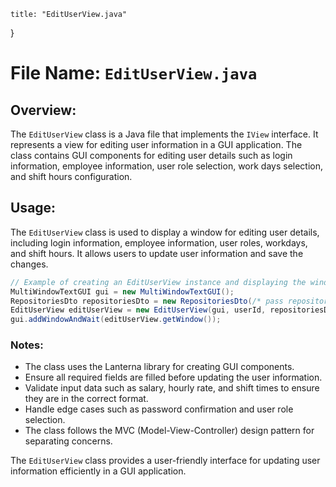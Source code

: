 
    title: "EditUserView.java"
}


# File Name: `EditUserView.java`
## Overview: 
The `EditUserView` class is a Java file that implements the `IView` interface. It represents a view for editing user information in a GUI application. The class contains GUI components for editing user details such as login information, employee information, user role selection, work days selection, and shift hours configuration.

## Usage: 
The `EditUserView` class is used to display a window for editing user details, including login information, employee information, user roles, workdays, and shift hours. It allows users to update user information and save the changes.

```java
// Example of creating an EditUserView instance and displaying the window
MultiWindowTextGUI gui = new MultiWindowTextGUI();
RepositoriesDto repositoriesDto = new RepositoriesDto(/* pass repositories */);
EditUserView editUserView = new EditUserView(gui, userId, repositoriesDto);
gui.addWindowAndWait(editUserView.getWindow());
```

### Notes:
- The class uses the Lanterna library for creating GUI components.
- Ensure all required fields are filled before updating the user information.
- Validate input data such as salary, hourly rate, and shift times to ensure they are in the correct format.
- Handle edge cases such as password confirmation and user role selection.
- The class follows the MVC (Model-View-Controller) design pattern for separating concerns.

The `EditUserView` class provides a user-friendly interface for updating user information efficiently in a GUI application.